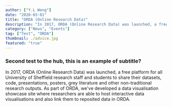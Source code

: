 ```yaml
---
author: ["Y.L Weng"]
date: "2020-03-01"
title: "ORDA (Online Research Data)"
description: "In 2017, ORDA (Online Research Data) was launched, a free platform for all University of Sheffield research staff and students to share their datasets, code, presentations, posters, grey literature and other non-traditional research outputs. As part of ORDA, we've developed a data visualisation showcase site where researchers are able to host interactive data visualisations and also link them to reposited data in ORDA. "
category: ["News", "Events"]
tag: ["Test", "ORDA"]
thumbnail: ./advice.jpg
featured: "true"
---
```



### Second test to the hub, this is an example of subtitle?

In 2017, ORDA (Online Research Data) was launched, a free platform for all University of Sheffield research staff and students to share 
  their datasets, code, presentations, posters, grey literature and other non-traditional research outputs. As part of ORDA, we've developed a data visualisation showcase 
  site where researchers are able to host interactive data visualisations and also link them to reposited data in ORDA. 

